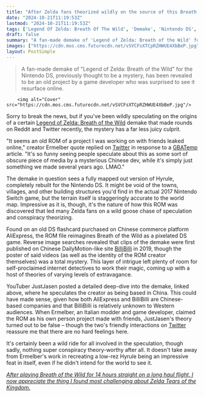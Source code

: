 ```yaml
---
title: "After Zelda fans theorized wildly on the source of this Breath of the Wild Nintendo DS demake, the original creator has come forward: 'it's so funny seeing people speculate about this'"
date: "2024-10-21T11:19:53Z"
lastmod: "2024-10-21T11:19:53Z"
tags: ['Legend Of Zelda: Breath Of The Wild', 'Demake', 'Nintendo DS', 'Nintendo Switch', 'ROM', 'Game Development']
draft: false
summary: "A fan-made demake of 'Legend of Zelda: Breath of the Wild' for the Nintendo DS, previously thought to be a mystery, has been revealed to be an old project by a game developer who was surprised to see it resurface online."
images: ["https://cdn.mos.cms.futurecdn.net/vSVCFsXTCpRZHWUE4XbBeP.jpg"]
layout: PostSimple
---
```

> A fan-made demake of "Legend of Zelda: Breath of the Wild" for the Nintendo DS, previously thought to be a mystery, has been revealed to be an old project by a game developer who was surprised to see it resurface online.


        <img alt="Cover" src="https://cdn.mos.cms.futurecdn.net/vSVCFsXTCpRZHWUE4XbBeP.jpg"/>
        
Sorry to break the news, but if you've been wildly speculating on the origins of a certain [Legend of Zelda: Breath of the Wild](https://www.gamesradar.com/legend-of-zelda-breath-of-the-wild-guide/) demake that made rounds on Reddit and Twitter recently, the mystery has a far less juicy culprit.

"It seems an old ROM of a project I was working on with friends leaked online," creator Ermelber quote replied on [Twitter](https://x.com/ermelber/status/1848045522310881644) in response to a [GBATemp](https://gbatemp.net/threads/breath-of-the-wild-demake-demo-found-on-an-aliexpress-ds-flashcard.662271/) article. "It's so funny seeing people speculate about this as some sort of obscure piece of media by a mysterious Chinese dev, while it's simply just something we made several years ago. LMAO."

The demake in question sees a fully mapped out version of Hyrule, completely rebuilt for the Nintendo DS. It might be void of the towns, villages, and other building structures you'd find in the actual 2017 Nintendo Switch game, but the terrain itself is staggeringly accurate to the world map. Impressive as it is, though, it's the nature of how this ROM was discovered that led many Zelda fans on a wild goose chase of speculation and conspiracy theorizing.

Found on an old DS flashcard purchased on Chinese commerce platform AliExpress, the ROM file reimagines Breath of the Wild as a pixelated DS game. Reverse image searches revealed that clips of the demake were first published on Chinese DailyMotion-like site [BilliBilli](https://www.bilibili.com/video/BV1vb41117jd/) in 2019, though the poster of said videos (as well as the identity of the ROM creator themselves) was a total mystery. This layer of intrigue left plenty of room for self-proclaimed internet detectives to work their magic, coming up with a host of theories of varying levels of extravagance.

YouTuber JustJasen posted a detailed deep-dive into the demake, linked above, where he speculates the creator as being based in China. This could have made sense, given how both AliExpress and BilliBilli are Chinese-based companies and that BilliBilli is relatively unknown to Western audiences. When Ermelber, an Italian modder and game developer, claimed the ROM as his own person project made with friends, JustJasen's theory turned out to be false – though the two's friendly interactions on [Twitter](https://x.com/JustJasen/status/1848079740764332300) reassure me that there are no hard feelings here.

It's certainly been a wild ride for all involved in the speculation, though sadly, nothing super conspiracy theory-worthy after all. It doesn't take away from Ermelber's work in recreating a low-rez Hyrule being an impressive feat in itself, even if he didn't intend for the world to see it.

[<em>After playing Breath of the Wild for 14 hours straight on a long haul flight, I now appreciate the thing I found most challenging about Zelda Tears of the Kingdom.</em>](https://www.gamesradar.com/after-playing-breath-of-the-wild-for-14-hours-straight-on-a-long-haul-flight-i-now-appreciate-the-thing-i-found-most-challenging-about-tears-of-the-kingdom/)
        